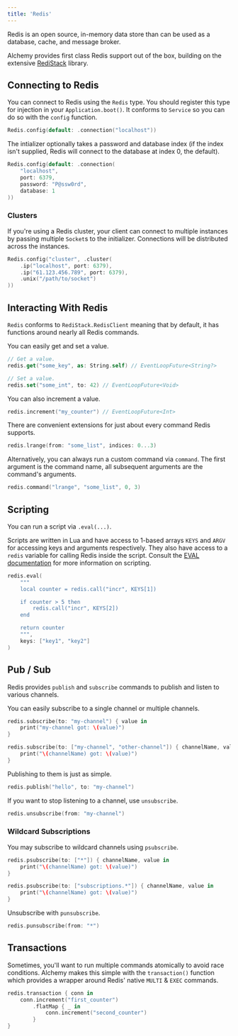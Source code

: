 ```yaml
---
title: 'Redis'
---
```


Redis is an open source, in-memory data store than can be used as a database, cache, and message broker.

Alchemy provides first class Redis support out of the box, building on the extensive [RediStack](https://github.com/swift-server/RediStack) library.

## Connecting to Redis

You can connect to Redis using the `Redis` type. You should register this type for injection in your `Application.boot()`. It conforms to `Service` so you can do so with the `config` function.

```swift
Redis.config(default: .connection("localhost"))
```

The intializer optionally takes a password and database index (if the index isn't supplied, Redis will connect to the database at index 0, the default).

```swift
Redis.config(default: .connection(
    "localhost",
    port: 6379,
    password: "P@ssw0rd",
    database: 1
))
```

### Clusters

If you're using a Redis cluster, your client can connect to multiple instances by passing multiple `Socket`s to the initializer. Connections will be distributed across the instances.

```swift
Redis.config("cluster", .cluster(
    .ip("localhost", port: 6379),
    .ip("61.123.456.789", port: 6379),
    .unix("/path/to/socket")
))
```

## Interacting With Redis

`Redis` conforms to `RediStack.RedisClient` meaning that by default, it has functions around nearly all Redis commands.

You can easily get and set a value.

```swift
// Get a value.
redis.get("some_key", as: String.self) // EventLoopFuture<String?>

// Set a value.
redis.set("some_int", to: 42) // EventLoopFuture<Void>
```

You can also increment a value.

```swift
redis.increment("my_counter") // EventLoopFuture<Int>
```

There are convenient extensions for just about every command Redis supports.

```swift
redis.lrange(from: "some_list", indices: 0...3)
```

Alternatively, you can always run a custom command via `command`. The first argument is the command name, all subsequent arguments are the command's arguments.

```swift
redis.command("lrange", "some_list", 0, 3)
```

## Scripting

You can run a script via `.eval(...)`.

Scripts are written in Lua and have access to 1-based arrays `KEYS` and `ARGV` for accessing keys and arguments respectively. They also have access to a `redis` variable for calling Redis inside the script. Consult the [EVAL documentation](https://redis.io/commands/eval) for more information on scripting.

```swift
redis.eval(
    """
    local counter = redis.call("incr", KEYS[1])

    if counter > 5 then
        redis.call("incr", KEYS[2])
    end

    return counter
    """,
    keys: ["key1", "key2"]
)
```

## Pub / Sub

Redis provides `publish` and `subscribe` commands to publish and listen to various channels.

You can easily subscribe to a single channel or multiple channels.

```swift
redis.subscribe(to: "my-channel") { value in
    print("my-channel got: \(value)")
}

redis.subscribe(to: ["my-channel", "other-channel"]) { channelName, value in
    print("\(channelName) got: \(value)")
}
```

Publishing to them is just as simple.

```swift
redis.publish("hello", to: "my-channel")
```

If you want to stop listening to a channel, use `unsubscribe`.

```swift
redis.unsubscribe(from: "my-channel")
```

### Wildcard Subscriptions

You may subscribe to wildcard channels using `psubscribe`.

```swift
redis.psubscribe(to: ["*"]) { channelName, value in
    print("\(channelName) got: \(value)")
}

redis.psubscribe(to: ["subscriptions.*"]) { channelName, value in
    print("\(channelName) got: \(value)")
}
```

Unsubscribe with `punsubscribe`.

```swift
redis.punsubscribe(from: "*")
```

## Transactions

Sometimes, you'll want to run multiple commands atomically to avoid race conditions. Alchemy makes this simple with the `transaction()` function which provides a wrapper around Redis' native `MULTI` & `EXEC` commands.

```swift
redis.transaction { conn in
    conn.increment("first_counter")
        .flatMap { _ in
            conn.increment("second_counter")
        }
}
```

